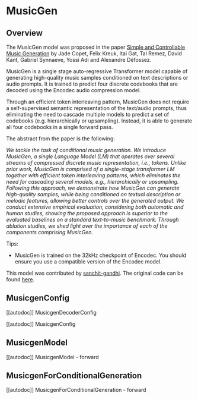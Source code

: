 <!--Copyright 2023 The HuggingFace Team. All rights reserved.

Licensed under the Apache License, Version 2.0 (the "License"); you may not use this file except in compliance with
the License. You may obtain a copy of the License at

http://www.apache.org/licenses/LICENSE-2.0

Unless required by applicable law or agreed to in writing, software distributed under the License is distributed on
an "AS IS" BASIS, WITHOUT WARRANTIES OR CONDITIONS OF ANY KIND, either express or implied. See the License for the
specific language governing permissions and limitations under the License.
-->

# MusicGen

## Overview

The MusicGen model was proposed in the paper [Simple and Controllable Music Generation](https://arxiv.org/abs/2306.05284)
by Jade Copet, Felix Kreuk, Itai Gat, Tal Remez, David Kant, Gabriel Synnaeve, Yossi Adi and Alexandre Défossez.

MusicGen is a single stage auto-regressive Transformer model capable of generating high-quality music samples conditioned
on text descriptions or audio prompts. It is trained to predict four discrete codebooks that are decoded using the Encodec
audio compression model.

Through an efficient token interleaving pattern, MusicGen does not require a self-supervised semantic representation of
the text/audio prompts, thus eliminating the need to cascade multiple models to predict a set of codebooks (e.g.
hierarchically or upsampling). Instead, it is able to generate all four codebooks in a single forward pass.

The abstract from the paper is the following:

*We tackle the task of conditional music generation. We introduce MusicGen, a single Language Model (LM) that operates
over several streams of compressed discrete music representation, i.e., tokens. Unlike prior work, MusicGen is comprised
of a single-stage transformer LM together with efficient token interleaving patterns, which eliminates the need for
cascading several models, e.g., hierarchically or upsampling. Following this approach, we demonstrate how MusicGen
can generate high-quality samples, while being conditioned on textual description or melodic features, allowing better
controls over the generated output. We conduct extensive empirical evaluation, considering both automatic and human
studies, showing the proposed approach is superior to the evaluated baselines on a standard text-to-music benchmark.
Through ablation studies, we shed light over the importance of each of the components comprising MusicGen.*

Tips:
* MusicGen is trained on the 32kHz checkpoint of Encodec. You should ensure you use a compatible version of the Encodec model.

This model was contributed by [sanchit-gandhi](https://huggingface.co/sanchit-gandhi). The original code can be found [here](https://github.com/facebookresearch/audiocraft).


## MusicgenConfig

[[autodoc]] MusicgenDecoderConfig

[[autodoc]] MusicgenConfig

## MusicgenModel

[[autodoc]] MusicgenModel
    - forward

## MusicgenForConditionalGeneration

[[autodoc]] MusicgenForConditionalGeneration
    - forward
